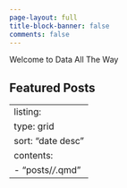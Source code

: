 ```yaml
---
page-layout: full
title-block-banner: false
comments: false
---
```



Welcome to Data All The Way

## Featured Posts

---
listing:
  type: grid
  sort: "date desc"
  contents:
    - "posts/*/*.qmd"
---
